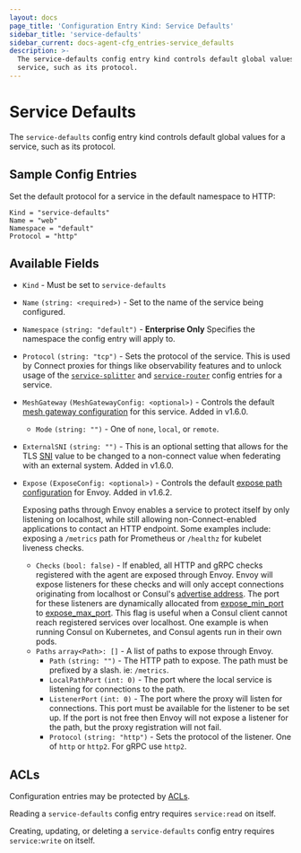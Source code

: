 ```yaml
---
layout: docs
page_title: 'Configuration Entry Kind: Service Defaults'
sidebar_title: 'service-defaults'
sidebar_current: docs-agent-cfg_entries-service_defaults
description: >-
  The service-defaults config entry kind controls default global values for a
  service, such as its protocol.
---
```


# Service Defaults

The `service-defaults` config entry kind controls default global values for a
service, such as its protocol.

## Sample Config Entries

Set the default protocol for a service in the default namespace to HTTP:

```hcl
Kind = "service-defaults"
Name = "web"
Namespace = "default"
Protocol = "http"
```

## Available Fields

- `Kind` - Must be set to `service-defaults`

- `Name` `(string: <required>)` - Set to the name of the service being configured.

- `Namespace` `(string: "default")` - **Enterprise Only** Specifies the namespace the config entry will apply to.

- `Protocol` `(string: "tcp")` - Sets the protocol of the service. This is used
  by Connect proxies for things like observability features and to unlock usage
  of the [`service-splitter`](/docs/agent/config-entries/service-splitter) and
  [`service-router`](/docs/agent/config-entries/service-router) config
  entries for a service.

- `MeshGateway` `(MeshGatewayConfig: <optional>)` - Controls the default
  [mesh gateway configuration](/docs/connect/mesh_gateway#connect-proxy-configuration)
  for this service. Added in v1.6.0.

  - `Mode` `(string: "")` - One of `none`, `local`, or `remote`.

- `ExternalSNI` `(string: "")` - This is an optional setting that allows for
  the TLS [SNI](https://en.wikipedia.org/wiki/Server_Name_Indication) value to
  be changed to a non-connect value when federating with an external system.
  Added in v1.6.0.

- `Expose` `(ExposeConfig: <optional>)` - Controls the default
  [expose path configuration](/docs/connect/registration/service-registration#expose-paths-configuration-reference)
  for Envoy. Added in v1.6.2.

  Exposing paths through Envoy enables a service to protect itself by only listening on localhost, while still allowing
  non-Connect-enabled applications to contact an HTTP endpoint.
  Some examples include: exposing a `/metrics` path for Prometheus or `/healthz` for kubelet liveness checks.

  - `Checks` `(bool: false)` - If enabled, all HTTP and gRPC checks registered with the agent are exposed through Envoy.
    Envoy will expose listeners for these checks and will only accept connections originating from localhost or Consul's
    [advertise address](/docs/agent/options#advertise). The port for these listeners are dynamically allocated from
    [expose_min_port](/docs/agent/options#expose_min_port) to [expose_max_port](/docs/agent/options#expose_max_port).
    This flag is useful when a Consul client cannot reach registered services over localhost. One example is when running
    Consul on Kubernetes, and Consul agents run in their own pods.
  - `Paths` `array<Path>: []` - A list of paths to expose through Envoy.
    - `Path` `(string: "")` - The HTTP path to expose. The path must be prefixed by a slash. ie: `/metrics`.
    - `LocalPathPort` `(int: 0)` - The port where the local service is listening for connections to the path.
    - `ListenerPort` `(int: 0)` - The port where the proxy will listen for connections. This port must be available for
      the listener to be set up. If the port is not free then Envoy will not expose a listener for the path,
      but the proxy registration will not fail.
    - `Protocol` `(string: "http")` - Sets the protocol of the listener. One of `http` or `http2`. For gRPC use `http2`.

## ACLs

Configuration entries may be protected by
[ACLs](https://learn.hashicorp.com/consul/security-networking/production-acls).

Reading a `service-defaults` config entry requires `service:read` on itself.

Creating, updating, or deleting a `service-defaults` config entry requires
`service:write` on itself.
